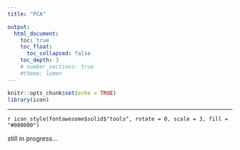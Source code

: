```yaml
---
title: "PCA"

output: 
  html_document:
    toc: true
    toc_float:
      toc_collapsed: false
    toc_depth: 3
    # number_sections: true
    #theme: lumen
---
```


```r
knitr::opts_chunk$set(echo = TRUE)
library(icon)
```

---

`r icon_style(fontawesome$solid$"tools", rotate = 0, scale = 3, fill = "#000000")`

still in progress...
